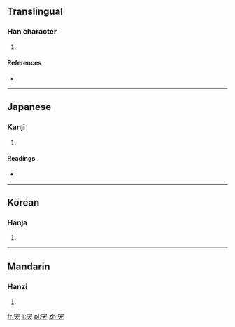 ==Translingual==

===Han character===
{{Han char|rn=40|rad=宀|as=04|sn=7|four=|canj=十戈大 (JIK)|ids=⿱[[宀]][[犬]]}}

# {{defn|Han|sort=宀04}}

====References====
* {{Han ref|kx=0282.110|dkj=07077|dj=0554.060|hdz=20916.020|uh=5B8A|ud=23434}}

----

==Japanese==

===Kanji===
{{ja-kanji|grade=|rs=宀04}}

# {{defn|lang=ja|sort=宀04}}

====Readings====
* {{ja-readings|on=[[とつ]] (totsu), [[か]] (ka)|kun=[[つうく]] (tsuuku)}}

----

==Korean==

===Hanja===
{{ko-hanja|hangeul=가|rv=ga|mr=ka}}

# {{defn|lang=ko|sort=宀04}}

----

==Mandarin==

===Hanzi===
{{cmn-hanzi|pin=[[tū]] ([[tu1]])|wg=t'u<sup>1</sup>}}

# {{defn|lang=cmn|sort=宀04}}

[[fr:宊]]
[[li:宊]]
[[pl:宊]]
[[zh:宊]]